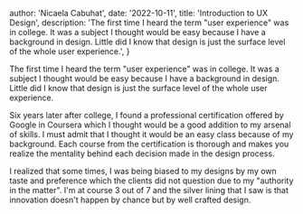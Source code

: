 
  author: 'Nicaela Cabuhat',
  date: '2022-10-11',
  title: 'Introduction to UX Design',
  description:
    'The first time I heard the term "user experience" was in college. It was a subject I thought would be easy because I have a background in design. Little did I know that design is just the surface level of the whole user experience.',
}


The first time I heard the term "user experience" was in college. It was a subject I thought would be easy because I have a background in design. Little did I know that design is just the surface level of the whole user experience.

Six years later after college, I found a professional certification offered by Google in Coursera which I thought would be a good addition to my arsenal of skills. I must admit that I thought it would be an easy class because of my background. Each course from the certification is thorough and makes you realize the mentality behind each decision made in the design process.

I realized that some times, I was being biased to my designs by my own taste and preference which the clients did not question due to my "authority in the matter". I'm at course 3 out of 7 and the silver lining that I saw is that innovation doesn't happen by chance but by well crafted design.
